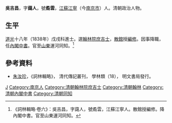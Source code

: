 {{Otheruses|other=名为吴蔼人的其他人物|吴蔼人}}

'''吳吉昌'''，字'''藹人'''，號'''矞雲'''，[[江蘇|江蘇]][[江寧|江寧]]（今[[南京市|南京市]]）人。清朝政治人物。

== 生平 ==
[[道光|道光]]十八年（1838年）戊戌科進士。選[[翰林院|翰林院]][[庶吉士|庶吉士]]，[[散館|散館]]授[[編修|編修]]。因事降職，任[[內閣中書|內閣中書]]。官至[[山東|山東]]運河同知。<ref>《詞林輯略·卷六》：吳吉昌，字藹人，號矞雲，江蘇江寧人。散館授編修。降內閣中書。官至山東運河同知。</ref>

== 參考資料 ==
{{reflist}}
* [[朱汝珍|朱汝珍]]，《詞林輯略》， 清代傳記叢刊， 學林類（18）， 明文書局發行。

{{道光十八年戊戌科殿試金榜}}

{{Authority control}}

{{DEFAULTSORT:Wu吳}}
[[Category:吳姓|J]]
[[Category:南京人|Category:南京人]]
[[Category:清朝翰林院庶吉士|Category:清朝翰林院庶吉士]]
[[Category:清朝翰林|Category:清朝翰林]]
[[Category:清朝內閣中書|Category:清朝內閣中書]]
[[Category:清朝同知|Category:清朝同知]]


{{清朝人物小作品}}
